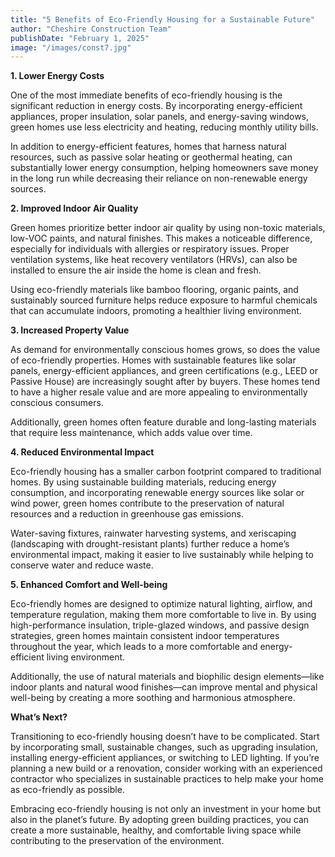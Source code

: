 ```yaml
---
title: "5 Benefits of Eco-Friendly Housing for a Sustainable Future"
author: "Cheshire Construction Team"
publishDate: "February 1, 2025"
image: "/images/const7.jpg"
---
```




**1. Lower Energy Costs**


One of the most immediate benefits of eco-friendly housing is the significant reduction in energy costs. By incorporating energy-efficient appliances, proper insulation, solar panels, and energy-saving windows, green homes use less electricity and heating, reducing monthly utility bills.

In addition to energy-efficient features, homes that harness natural resources, such as passive solar heating or geothermal heating, can substantially lower energy consumption, helping homeowners save money in the long run while decreasing their reliance on non-renewable energy sources.


**2. Improved Indoor Air Quality**

Green homes prioritize better indoor air quality by using non-toxic materials, low-VOC paints, and natural finishes. This makes a noticeable difference, especially for individuals with allergies or respiratory issues. Proper ventilation systems, like heat recovery ventilators (HRVs), can also be installed to ensure the air inside the home is clean and fresh.

Using eco-friendly materials like bamboo flooring, organic paints, and sustainably sourced furniture helps reduce exposure to harmful chemicals that can accumulate indoors, promoting a healthier living environment.


**3. Increased Property Value**

As demand for environmentally conscious homes grows, so does the value of eco-friendly properties. Homes with sustainable features like solar panels, energy-efficient appliances, and green certifications (e.g., LEED or Passive House) are increasingly sought after by buyers. These homes tend to have a higher resale value and are more appealing to environmentally conscious consumers.

Additionally, green homes often feature durable and long-lasting materials that require less maintenance, which adds value over time.

**4. Reduced Environmental Impact**

Eco-friendly housing has a smaller carbon footprint compared to traditional homes. By using sustainable building materials, reducing energy consumption, and incorporating renewable energy sources like solar or wind power, green homes contribute to the preservation of natural resources and a reduction in greenhouse gas emissions.

Water-saving fixtures, rainwater harvesting systems, and xeriscaping (landscaping with drought-resistant plants) further reduce a home’s environmental impact, making it easier to live sustainably while helping to conserve water and reduce waste.


**5. Enhanced Comfort and Well-being**

Eco-friendly homes are designed to optimize natural lighting, airflow, and temperature regulation, making them more comfortable to live in. By using high-performance insulation, triple-glazed windows, and passive design strategies, green homes maintain consistent indoor temperatures throughout the year, which leads to a more comfortable and energy-efficient living environment.

Additionally, the use of natural materials and biophilic design elements—like indoor plants and natural wood finishes—can improve mental and physical well-being by creating a more soothing and harmonious atmosphere.

**What’s Next?**

Transitioning to eco-friendly housing doesn’t have to be complicated. Start by incorporating small, sustainable changes, such as upgrading insulation, installing energy-efficient appliances, or switching to LED lighting. If you’re planning a new build or a renovation, consider working with an experienced contractor who specializes in sustainable practices to help make your home as eco-friendly as possible.

Embracing eco-friendly housing is not only an investment in your home but also in the planet’s future. By adopting green building practices, you can create a more sustainable, healthy, and comfortable living space while contributing to the preservation of the environment.